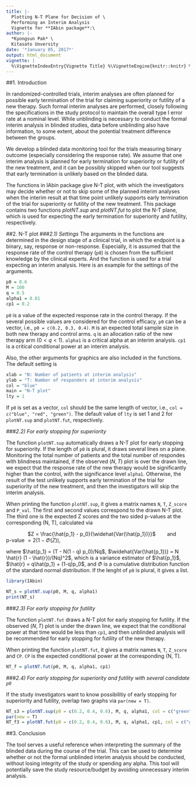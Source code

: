 ```yaml
---
title: |-
  Plotting N-T Plane for Decision of \
  Performing an Interim Analysis
  Vignette for **IAbin package**:\
author: |-
  *Kyongsun Pak* \
  Kitasato Unversity
date: '*January 05, 2017*'
output: html_document
vignette: |
  %\VignetteIndexEntry{Vignette Title} %\VignetteEngine{knitr::knitr} %\VignetteEncoding{UTF-8}
---
```


##1. Introduction

In randomized-controlled trials, interim analyses are often planned for possible early termination of the trial for claiming superiority or futility of a new therapy. 
Such formal interim analyses are performed, closely following the specifications in the study protocol to maintain the overall type I error rate at a nominal level. 
While unblinding is necessary to conduct the formal interim analysis in blinded studies, data before unblinding also have information, to some extent, about the potential treatment difference between the groups.


We develop a blinded data monitoring tool for the trials measuring binary outcome (especially considering the response rate). 
We assume that one interim analysis is planned for early termination for superiority or futility of the new treatment, and it can be possibly skipped when our tool suggests that early termination is unlikely based on the blinded data.

The functions in IAbin package give N-T plot, with which the investigators may decide whether or not to skip some of the planned interim analyses when the interim result at that time point unlikely supports early termination of the trial for superiority or futility of the new treatment.
This package contains two functions *plotNT.sup* and *plotNT.fut* to plot the N-T plane, which is used for expecting the early termination for superiority and futility, respectively.


##2. N-T plot
###*2.1) Settings*
The arguments in the functions are determined in the design stage of a clinical trial, in which the endpoint is a binary, say, response or non-response.
Especially, it is assumed that the response rate of the control therapy (`p0`) is chosen from the sufficient knowledge by the clinical experts.
And the function is used for a trial expecting an interim analysis. Here is an example for the settings of the arguments.

```r
p0 = 0.6
M = 100
q = 0.5
alpha1 = 0.01
cp1 = 0.2
```

`p0` is a value of the expected response rate in the control therapy. If the several possible values are considered for the control efficacy, `p0` can be a vector, i.e., `p0 = c(0.2, 0.3, 0.4)`.
`M` is an expected total sample size in both new therapy and control arms.
`q` is an allocation ratio of the new therapy arm $(0 < q < 1)$.
`alpha1` is a critical alpha at an interim analysis.
`cp1` is a critical conditional power at an interim analysis.


Also, the other arguments for graphics are also included in the functions. The default setting is 

```r
xlab = "N: Number of patients at interim analysis"
ylab = "T: Number of responders at interim analysis"
col = "blue"
main = "N-T plot"
lty = 1
```

If `p0` is set as a vector, `col` should be the same length of vector, i.e., `col = c("blue", "red", "green")`.
The default value of `lty` is set 1 and 2 for `plotNT.sup` and `plotNT.fut`, respectively.



###*2.2) For early stopping for superiority*

The function `plotNT.sup` automatically draws a N-T plot for early stopping for superiority.
If the length of `p0` is plural, it draws several lines on a plane.
Monitoring the total number of patients and the total number of respondes with blindness maintained, if the observed $(N, T)$ plot is over the drawn line, we expect that the response rate of the new therapy would be significantly higher than the control, with the significance level `alpha1`.
Otherwise, the result of the test unlikely supports early termination of the trial for superiority of the new treatment, and then the investigators will skip the interim analysis.


When printing the function `plotNT.sup`, it gives a matrix names `N`, `T`, `Z_score` and `P_val`. The first and second values correspond to the drawn N-T plot. The third one is the expected Z scores and the two sided p-values at the corresponding (N, T), calculated via


\  \  \  \   \  \  \  \ $Z = \frac{\hat{p_1} - p_0}{\widehat{Var(\hat{p_1})}}$ 
\  \  \  \ and   \   \   \  \  p-value $= 2(1 - \Phi(Z))$,


where $\hat{p_1} = (T - N(1 - q) p_0)/Nq$, $\widehat{Var(\hat{p_1})} = N \hat{r} (1 - \hat{r})/(Nq)^2$, which is a variance estimator of $\hat{p_1}$, 
$\hat{r} = q\hat{p_1} + (1-q)p_0$, 
and $\Phi$ is a cumulative distribution function of the standard normal distribution.
If the lenght of `p0` is plural, it gives a list.


```r
library(IAbin)
```
```r
NT_s = plotNT.sup(p0, M, q, alpha1)
print(NT_s)
```


###*2.3) For early stopping for futility*

The function `plotNT.fut` draws a N-T plot for early stopping for futility.
If the observed $(N, T)$ plot is under the drawn line, we expect that the conditional power at that time would be less than `cp1`, and then unblinded analysis will be recommended for early stopping for futility of the new therapy.

When printing the function `plotNT.fut`, it gives a matrix names `N`, `T`, `Z_score` and `CP`. `CP` is the expected conditional power at the corresponding (N, T).

```r
NT_f = plotNT.fut(p0, M, q, alpha1, cp1)
```



###*2.4) For early stopping for superiority and futility with several candidate `p0`*

If the study investigators want to know possibilitiy of early stopping for superiority and futility, overlap two graphs via `par(new = T)`.

```r
NT_s3 = plotNT.sup(p0 = c(0.2, 0.4, 0.6), M, q, alpha1, col = c("green", "red", "blue"))
par(new = T)
NT_f3 = plotNT.fut(p0 = c(0.2, 0.4, 0.6), M, q, alpha1, cp1, col = c("green", "red", "blue"))
```


##3. Conclusion

The tool serves a useful reference when interpreting the summary of the blinded data during the course of the trial. This can be used to determine whether or not the formal unblinded interim analysis should be conducted, without losing integrity of the study or spending any alpha. This tool will potentially save the study resource/budget by avoiding unnecessary interim analysis.
